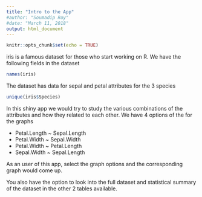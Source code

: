 ---
title: "Intro to the App"
#author: "Soumadip Roy"
#date: "March 11, 2018"
output: html_document
---

```{r setup, include=FALSE}
knitr::opts_chunk$set(echo = TRUE)
```


iris is a famous dataset for those who start working on R. We have the following fields in the dataset

```{r iris , warning=FALSE, message = FALSE, echo=FALSE}
names(iris)
```

The dataset has data for sepal and petal attributes for the 3 species 

```{r warning=FALSE, message = FALSE, echo=FALSE}
unique(iris$Species)
```

In this shiny app we would try to study the various combinations of the attributes and how they related to each other.
We have 4 options of the for the graphs

- Petal.Length ~ Sepal.Length
- Petal.Width ~ Sepal.Width
- Petal.Width ~ Petal.Length
- Sepal.Width ~ Sepal.Length

As an user of this app, select the graph options and the corresponding graph would come up.

You also have the option to look into the full dataset and statistical summary of the dataset in the other 2 tables available.